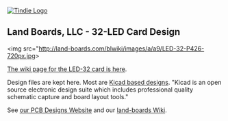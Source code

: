 <a href="https://www.tindie.com/products/land_boards/32-led-card-pwb-only-or-assembled/" >
<img src="http://land-boards.com/tindie/tindie-larges-v2.png" alt="Tindie Logo">
</img></a>

== Land Boards, LLC - 32-LED Card Design ==

<img src="http://land-boards.com/blwiki/images/a/a9/LED-32-P426-720px.jpg></img>

[http://land-boards.com/blwiki/index.php?title=LED-32 The wiki page for the LED-32 card is here].

Design files are kept here. Most are [http://www.kicad-pcb.org/display/KICAD/KiCad+EDA+Software+Suite/ Kicad based designs].
"Kicad is an open source electronic design suite which includes professional quality schematic capture and board layout tools."

See [http://land-boards.com/content/ our PCB Designs Website] and our [http://land-boards.com/blwiki/ land-boards Wiki].
